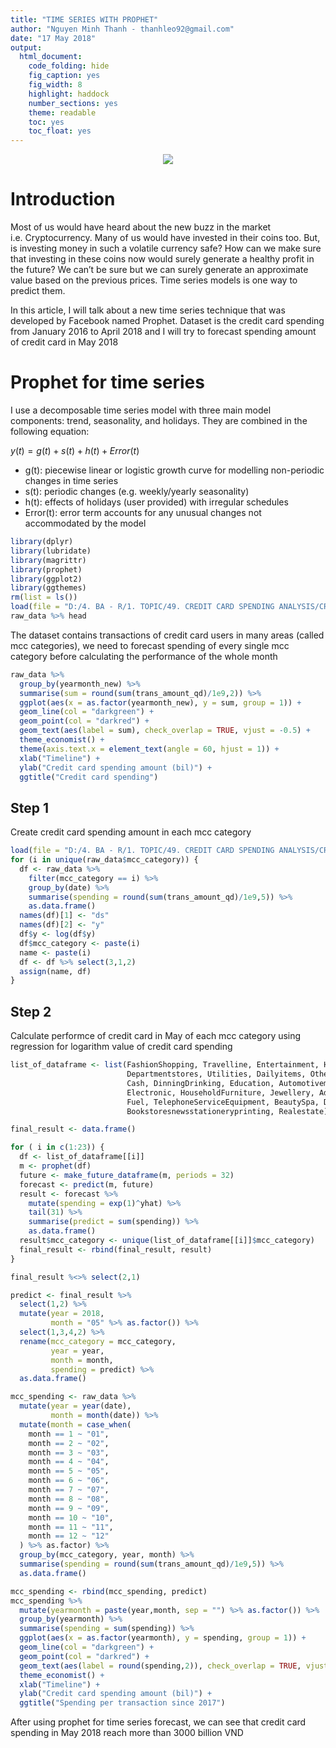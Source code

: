 ---
title: "TIME SERIES WITH PROPHET"
author: "Nguyen Minh Thanh - thanhleo92@gmail.com"
date: "17 May 2018"
output:
  html_document:
    code_folding: hide
    fig_caption: yes
    fig_width: 8
    highlight: haddock
    number_sections: yes
    theme: readable
    toc: yes
    toc_float: yes
---

<center>![](./Untitled.png)</center>

# Introduction

Most of us would have heard about the new buzz in the market i.e. Cryptocurrency. Many of us would have invested in their coins too. But, is investing money in such a volatile currency safe? How can we make sure that investing in these coins now would surely generate a healthy profit in the future? We can’t be sure but we can surely generate an approximate value based on the previous prices. Time series models is one way to predict them.

In this article, I will talk about a new time series technique that was developed by Facebook named Prophet. Dataset is the credit card spending from January 2016 to April 2018 and I will try to forecast spending amount of credit card in May 2018

# Prophet for time series

I use a decomposable time series model with three main model components: trend, seasonality, and holidays. They are combined in the following equation:

$y(t) = g(t) + s(t) + h(t) + Error(t)$

- g(t): piecewise linear or logistic growth curve for modelling non-periodic changes in time series
- s(t): periodic changes (e.g. weekly/yearly seasonality)
- h(t): effects of holidays (user provided) with irregular schedules
- Error(t): error term accounts for any unusual changes not accommodated by the model

```{r, message=F, warning=F}
library(dplyr)
library(lubridate)
library(magrittr)
library(prophet)
library(ggplot2)
library(ggthemes)
rm(list = ls())
load(file = "D:/4. BA - R/1. TOPIC/49. CREDIT CARD SPENDING ANALYSIS/CREDIT CARD SPENDING ANALYSIS/Data/raw_data.Rda")
raw_data %>% head
```

The dataset contains transactions of credit card users in many areas (called mcc categories), we need to forecast spending of every single mcc category before calculating the performance of the whole month

```{r, message=F, warning=F}
raw_data %>% 
  group_by(yearmonth_new) %>% 
  summarise(sum = round(sum(trans_amount_qd)/1e9,2)) %>% 
  ggplot(aes(x = as.factor(yearmonth_new), y = sum, group = 1)) +
  geom_line(col = "darkgreen") +
  geom_point(col = "darkred") + 
  geom_text(aes(label = sum), check_overlap = TRUE, vjust = -0.5) +
  theme_economist() +
  theme(axis.text.x = element_text(angle = 60, hjust = 1)) +  
  xlab("Timeline") +
  ylab("Credit card spending amount (bil)") +
  ggtitle("Credit card spending")
```

## Step 1

Create credit card spending amount in each mcc category

```{r, message=F, warning=F}
load(file = "D:/4. BA - R/1. TOPIC/49. CREDIT CARD SPENDING ANALYSIS/CREDIT CARD SPENDING ANALYSIS/Data/Prophet_data.Rda")
for (i in unique(raw_data$mcc_category)) {
  df <- raw_data %>% 
    filter(mcc_category == i) %>% 
    group_by(date) %>% 
    summarise(spending = round(sum(trans_amount_qd)/1e9,5)) %>% 
    as.data.frame()
  names(df)[1] <- "ds"
  names(df)[2] <- "y"
  df$y <- log(df$y)
  df$mcc_category <- paste(i)
  name <- paste(i)
  df <- df %>% select(3,1,2)
  assign(name, df)
}
```

## Step 2

Calculate performce of credit card in May of each mcc category using regression for logarithm value of credit card spending

```{r, message=F, warning=F}
list_of_dataframe <- list(FashionShopping, Travelline, Entertainment, HospitalMedical, 
                          Departmentstores, Utilities, Dailyitems, Others,
                          Cash, DinningDrinking, Education, Automotivemotorandbikesaleandservice,
                          Electronic, HouseholdFurniture, Jewellery, Advertisingservices, Insurance,
                          Fuel, TelephoneServiceEquipment, BeautySpa, Dutyfreetouristattraction, 
                          Bookstoresnewsstationeryprinting, Realestate)

final_result <- data.frame()

for ( i in c(1:23)) {
  df <- list_of_dataframe[[i]]
  m <- prophet(df)
  future <- make_future_dataframe(m, periods = 32)
  forecast <- predict(m, future)
  result <- forecast %>% 
    mutate(spending = exp(1)^yhat) %>% 
    tail(31) %>% 
    summarise(predict = sum(spending)) %>% 
    as.data.frame()
  result$mcc_category <- unique(list_of_dataframe[[i]]$mcc_category)
  final_result <- rbind(final_result, result)
}

final_result %<>% select(2,1)

predict <- final_result %>% 
  select(1,2) %>% 
  mutate(year = 2018,
         month = "05" %>% as.factor()) %>% 
  select(1,3,4,2) %>% 
  rename(mcc_category = mcc_category, 
         year = year,
         month = month,
         spending = predict) %>% 
  as.data.frame()

mcc_spending <- raw_data %>% 
  mutate(year = year(date),
         month = month(date)) %>% 
  mutate(month = case_when(
    month == 1 ~ "01",
    month == 2 ~ "02",
    month == 3 ~ "03",
    month == 4 ~ "04",
    month == 5 ~ "05",
    month == 6 ~ "06",
    month == 7 ~ "07",
    month == 8 ~ "08",
    month == 9 ~ "09",
    month == 10 ~ "10",
    month == 11 ~ "11",
    month == 12 ~ "12"
  ) %>% as.factor) %>% 
  group_by(mcc_category, year, month) %>% 
  summarise(spending = round(sum(trans_amount_qd)/1e9,5)) %>% 
  as.data.frame()

mcc_spending <- rbind(mcc_spending, predict)
mcc_spending %>% 
  mutate(yearmonth = paste(year,month, sep = "") %>% as.factor()) %>% 
  group_by(yearmonth) %>% 
  summarise(spending = sum(spending)) %>% 
  ggplot(aes(x = as.factor(yearmonth), y = spending, group = 1)) +
  geom_line(col = "darkgreen") +
  geom_point(col = "darkred") + 
  geom_text(aes(label = round(spending,2)), check_overlap = TRUE, vjust = -0.5) +
  theme_economist() +
  xlab("Timeline") +
  ylab("Credit card spending amount (bil)") +
  ggtitle("Spending per transaction since 2017")
```

After using prophet for time series forecast, we can see that credit card spending in May 2018 reach more than 3000 billion VND





